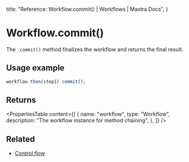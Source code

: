   title: "Reference: Workflow.commit() | Workflows | Mastra Docs",
}

# Workflow.commit()

The `.commit()` method finalizes the workflow and returns the final result.

## Usage example

```typescript copy
workflow.then(step1).commit();
```

## Returns

<PropertiesTable
  content={[
    {
      name: "workflow",
      type: "Workflow",
      description: "The workflow instance for method chaining",
    },
  ]}
/>

## Related

- [Control flow](../../docs/workflows/control-flow.mdx)